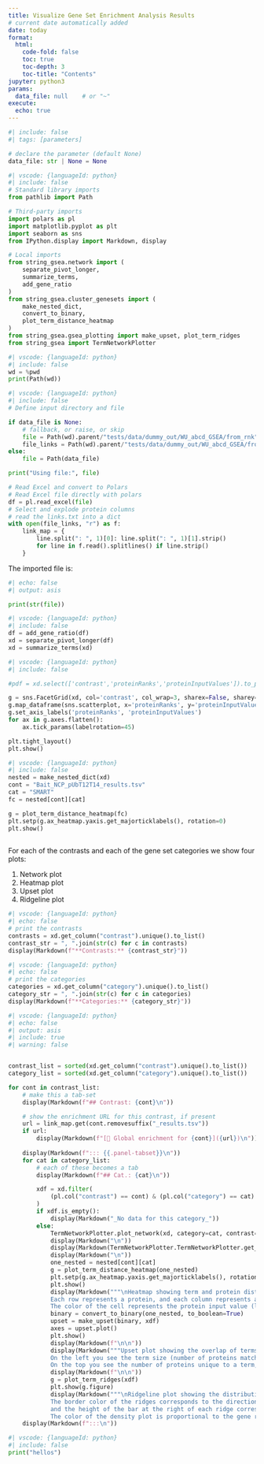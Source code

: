 ```yaml
---
title: Visualize Gene Set Enrichment Analysis Results
# current date automatically added
date: today
format:
  html:
    code-fold: false
    toc: true
    toc-depth: 3
    toc-title: "Contents"
jupyter: python3
params:
  data_file: null    # or "~"
execute:
  echo: true
---
```



```python
#| include: false
#| tags: [parameters]

# declare the parameter (default None)
data_file: str | None = None
```

```python
#| vscode: {languageId: python}
#| include: false
# Standard library imports
from pathlib import Path

# Third-party imports
import polars as pl
import matplotlib.pyplot as plt
import seaborn as sns
from IPython.display import Markdown, display

# Local imports
from string_gsea.network import (
    separate_pivot_longer,
    summarize_terms,
    add_gene_ratio
)
from string_gsea.cluster_genesets import (
    make_nested_dict,
    convert_to_binary,
    plot_term_distance_heatmap
)
from string_gsea.gsea_plotting import make_upset, plot_term_ridges
from string_gsea import TermNetworkPlotter
```

```python
#| vscode: {languageId: python}
#| include: false
wd = %pwd
print(Path(wd))
```


```python
#| vscode: {languageId: python}
#| include: false
# Define input directory and file

if data_file is None:
    # fallback, or raise, or skip
    file = Path(wd).parent/"tests/data/dummy_out/WU_abcd_GSEA/from_rnk"/"WUabcd_string_gsea_results_long.xlsx"
    file_links = Path(wd).parent/"tests/data/dummy_out/WU_abcd_GSEA/from_rnk"/"links.txt"
else:
    file = Path(data_file)

print("Using file:", file)

# Read Excel and convert to Polars
# Read Excel file directly with polars
df = pl.read_excel(file)
# Select and explode protein columns
# read the links.txt into a dict
with open(file_links, "r") as f:
    link_map = {
        line.split(": ", 1)[0]: line.split(": ", 1)[1].strip()
        for line in f.read().splitlines() if line.strip()
    }

```


The imported file is:

```python
#| echo: false
#| output: asis

print(str(file))
```


```python
#| vscode: {languageId: python}
#| include: false
df = add_gene_ratio(df)
xd = separate_pivot_longer(df)
xd = summarize_terms(xd)

```



```python
#| vscode: {languageId: python}
#| include: false

#pdf = xd.select(['contrast','proteinRanks','proteinInputValues']).to_pandas()

g = sns.FacetGrid(xd, col='contrast', col_wrap=3, sharex=False, sharey=False)
g.map_dataframe(sns.scatterplot, x='proteinRanks', y='proteinInputValues')
g.set_axis_labels('proteinRanks', 'proteinInputValues')
for ax in g.axes.flatten():
    ax.tick_params(labelrotation=45)

plt.tight_layout()
plt.show()
```



```python
#| vscode: {languageId: python}
#| include: false
nested = make_nested_dict(xd)
cont = "Bait_NCP_pUbT12T14_results.tsv"
cat = "SMART"
fc = nested[cont][cat]

g = plot_term_distance_heatmap(fc)
plt.setp(g.ax_heatmap.yaxis.get_majorticklabels(), rotation=0)
plt.show()
            
```


For each of the contrasts and each of the gene set categories we show four plots:

1. Network plot
2. Heatmap plot
3. Upset plot
4. Ridgeline plot

```python
#| vscode: {languageId: python}
#| echo: false
# print the contrasts
contrasts = xd.get_column("contrast").unique().to_list()
contrast_str = ", ".join(str(c) for c in contrasts)
display(Markdown(f"**Contrasts:** {contrast_str}"))
```
```python
#| vscode: {languageId: python}
#| echo: false
# print the categories
categories = xd.get_column("category").unique().to_list()
category_str = ", ".join(str(c) for c in categories)
display(Markdown(f"**Categories:** {category_str}"))
```





```python
#| vscode: {languageId: python}
#| echo: false
#| output: asis
#| include: true
#| warning: false


contrast_list = sorted(xd.get_column("contrast").unique().to_list())
category_list = sorted(xd.get_column("category").unique().to_list())

for cont in contrast_list:
    # make this a tab‐set
    display(Markdown(f"## Contrast: {cont}\n"))

    # show the enrichment URL for this contrast, if present
    url = link_map.get(cont.removesuffix("_results.tsv"))
    if url:
        display(Markdown(f"[🔗 Global enrichment for {cont}]({url})\n"))
    
    display(Markdown(f"::: {{.panel-tabset}}\n"))
    for cat in category_list:
        # each of these becomes a tab
        display(Markdown(f"## Cat.: {cat}\n"))

        xdf = xd.filter(
            (pl.col("contrast") == cont) & (pl.col("category") == cat)
        )
        if xdf.is_empty():
            display(Markdown("_No data for this category_"))
        else:
            TermNetworkPlotter.plot_network(xd, category=cat, contrast=cont, thresh=1)
            display(Markdown("\n"))
            display(Markdown(TermNetworkPlotter.TermNetworkPlotter.get_figure_legend(category=cat, thresh=1)))
            display(Markdown("\n"))
            one_nested = nested[cont][cat]
            g = plot_term_distance_heatmap(one_nested)
            plt.setp(g.ax_heatmap.yaxis.get_majorticklabels(), rotation=0)
            plt.show()
            display(Markdown("""\nHeatmap showing term and protein distances, using Jaccard index.
            Each row represents a protein, and each column represents a term.
            The color of the cell represents the protein input value (log2FC, t-statistic, etc.).\n"""))
            binary = convert_to_binary(one_nested, to_boolean=True)
            upset = make_upset(binary, xdf)
            axes = upset.plot()
            plt.show()
            display(Markdown(f"\n\n"))
            display(Markdown("""Upset plot showing the overlap of terms and proteins.
            On the left you see the term size (number of proteins matching the term).
            On the top you see the number of proteins unique to a term, or a combination of terms."""))
            display(Markdown(f"\n\n"))
            g = plot_term_ridges(xdf)
            plt.show(g.figure)
            display(Markdown("""\nRidgeline plot showing the distribution of protein input values (log2FC, t-statistic, etc.) for each term.
            The border color of the ridges corresponds to the direction of enrichment,
            and the height of the bar at the right of each ridge corresponds to the -log10(FDR) (higher is better).
            The color of the density plot is proportional to the gene ratio (number of proteins matching the term divided by the total number of proteins in the term).\n"""))
    display(Markdown(f":::\n"))
```

```python
#| vscode: {languageId: python}
#| include: false
print("hellos")


```
